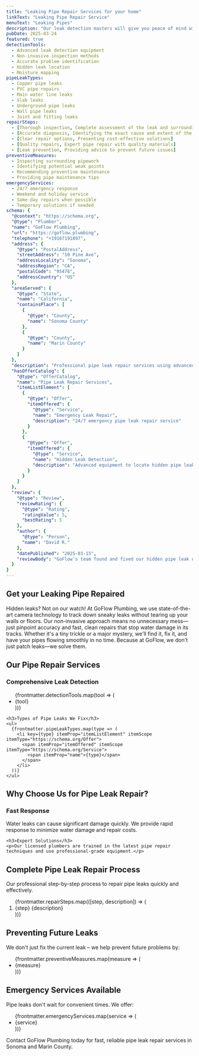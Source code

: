 ```yaml
---
title: "Leaking Pipe Repair Services for your home"
linkText: "Leaking Pipe Repair Service"
menuText: "Leaking Pipes"
description: "Our leak detection masters will give you peace of mind with upfront pricing when repairing your leaking pipe."
pubDate: 2025-03-24
featured: true
detectionTools:
  - Advanced leak detection equipment
  - Non-invasive inspection methods
  - Accurate problem identification
  - Hidden leak location
  - Moisture mapping
pipeLeakTypes:
  - Copper pipe leaks
  - PVC pipe repairs
  - Main water line leaks
  - Slab leaks
  - Underground pipe leaks
  - Wall pipe leaks
  - Joint and fitting leaks
repairSteps:
  - [Thorough inspection, Complete assessment of the leak and surrounding area]
  - [Accurate diagnosis, Identifying the exact cause and extent of the leak]
  - [Clear repair options, Presenting cost-effective solutions]
  - [Quality repairs, Expert pipe repair with quality materials]
  - [Leak prevention, Providing advice to prevent future issues]
preventiveMeasures:
  - Inspecting surrounding pipework
  - Identifying potential weak points
  - Recommending preventive maintenance
  - Providing pipe maintenance tips
emergencyServices:
  - 24/7 emergency response
  - Weekend and holiday service
  - Same-day repairs when possible
  - Temporary solutions if needed
schema: {
  "@context": "https://schema.org",
  "@type": "Plumber",
  "name": "GoFlow Plumbing",
  "url": "https://goflow.plumbing",
  "telephone": "+19167191897",
  "address": {
    "@type": "PostalAddress",
    "streetAddress": "10 Pine Ave",
    "addressLocality": "Sonoma",
    "addressRegion": "CA",
    "postalCode": "95476",
    "addressCountry": "US"
  },
  "areaServed": {
    "@type": "State",
    "name": "California",
    "containsPlace": [
      {
        "@type": "County",
        "name": "Sonoma County"
      },
      {
        "@type": "County",
        "name": "Marin County"
      }
    ]
  },
  "description": "Professional pipe leak repair services using advanced detection technology and non-invasive methods. We find and fix leaks quickly with minimal disruption.",
  "hasOfferCatalog": {
    "@type": "OfferCatalog",
    "name": "Pipe Leak Repair Services",
    "itemListElement": [
      {
        "@type": "Offer",
        "itemOffered": {
          "@type": "Service",
          "name": "Emergency Leak Repair",
          "description": "24/7 emergency pipe leak repair service"
        }
      },
      {
        "@type": "Offer",
        "itemOffered": {
          "@type": "Service",
          "name": "Hidden Leak Detection",
          "description": "Advanced equipment to locate hidden pipe leaks"
        }
      }
    ]
  },
  "review": {
    "@type": "Review",
    "reviewRating": {
      "@type": "Rating",
      "ratingValue": 5,
      "bestRating": 5
    },
    "author": {
      "@type": "Person",
      "name": "David R."
    },
    "datePublished": "2025-03-15",
    "reviewBody": "GoFlow's team found and fixed our hidden pipe leak quickly. Very professional service and great attention to detail."
  }
}
---
```


<article itemScope itemType="https://schema.org/Service">
<h1 itemProp="name">Get your Leaking Pipe Repaired</h1>

<div itemProp="description">
  <p>
    Hidden leaks? Not on our watch! At GoFlow Plumbing, we use state-of-the-art camera technology to track down sneaky leaks without tearing up your walls or floors. Our non-invasive approach means no unnecessary mess—just pinpoint accuracy and fast, clean repairs that stop water damage in its tracks. Whether it's a tiny trickle or a major mystery, we'll find it, fix it, and have your pipes flowing smoothly in no time. Because at GoFlow, we don't just patch leaks—we solve them.
  </p>
</div>

<section itemScope itemType="https://schema.org/Service">
  <h2>Our Pipe Repair Services</h2>

  <div itemProp="hasOfferCatalog" itemScope itemType="https://schema.org/OfferCatalog">
    <h3>Comprehensive Leak Detection</h3>
    <ul>
      {frontmatter.detectionTools.map(tool => (
        <li key={tool} itemProp="itemListElement" itemScope itemType="https://schema.org/Offer">
          <span itemProp="itemOffered" itemScope itemType="https://schema.org/Service">
            <span itemProp="name">{tool}</span>
          </span>
        </li>
      ))}
    </ul>

    <h3>Types of Pipe Leaks We Fix</h3>
    <ul>
      {frontmatter.pipeLeakTypes.map(type => (
        <li key={type} itemProp="itemListElement" itemScope itemType="https://schema.org/Offer">
          <span itemProp="itemOffered" itemScope itemType="https://schema.org/Service">
            <span itemProp="name">{type}</span>
          </span>
        </li>
      ))}
    </ul>
  </div>
</section>

<section itemScope itemType="https://schema.org/LocalBusiness">
  <h2>Why Choose Us for Pipe Leak Repair?</h2>

  <div itemProp="hasOfferCatalog" itemScope itemType="https://schema.org/OfferCatalog">
    <h3>Fast Response</h3>
    <p>Water leaks can cause significant damage quickly. We provide rapid response to minimize water damage and repair costs.</p>

    <h3>Expert Solutions</h3>
    <p>Our licensed plumbers are trained in the latest pipe repair techniques and use professional-grade equipment.</p>
  </div>
</section>

<section itemScope itemType="https://schema.org/HowTo">
  <h2 itemProp="name">Complete Pipe Leak Repair Process</h2>
  <div itemProp="description">Our professional step-by-step process to repair pipe leaks quickly and effectively.</div>

  <ol>
    {frontmatter.repairSteps.map(([step, description]) => (
      <li key={step} itemScope itemType="https://schema.org/HowToStep" itemProp="step">
        <span itemProp="name">{step}</span>
        <span itemProp="text">{description}</span>
      </li>
    ))}
  </ol>
</section>

<section itemScope itemType="https://schema.org/Service">
  <h2>Preventing Future Leaks</h2>

  <div itemProp="serviceOutput">
    <p>We don't just fix the current leak – we help prevent future problems by:</p>
    <ul>
      {frontmatter.preventiveMeasures.map(measure => (
        <li key={measure}>{measure}</li>
      ))}
    </ul>
  </div>
</section>

<section itemScope itemType="https://schema.org/Service">
  <h2>Emergency Services Available</h2>

  <div itemProp="serviceOutput">
    <p>Pipe leaks don't wait for convenient times. We offer:</p>
    <ul>
      {frontmatter.emergencyServices.map(service => (
        <li key={service}>{service}</li>
      ))}
    </ul>
  </div>
</section>

<section itemScope itemType="https://schema.org/ContactPoint">
  <p>
    Contact GoFlow Plumbing today for fast, reliable pipe leak repair services in Sonoma and Marin County.
  </p>
</section>
</article>
